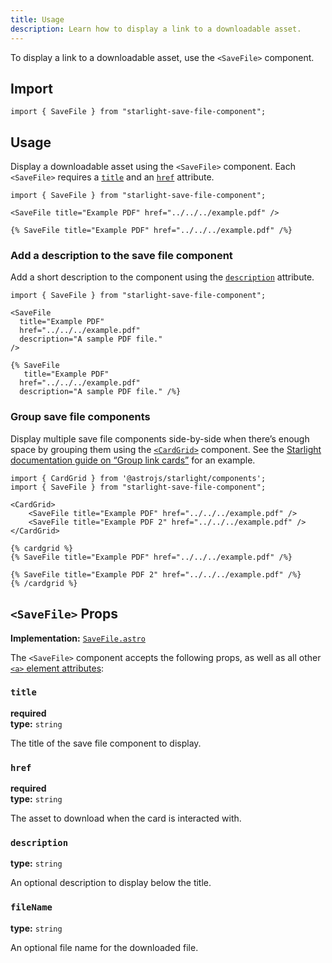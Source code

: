 ```yaml
---
title: Usage
description: Learn how to display a link to a downloadable asset.
---
```



To display a link to a downloadable asset, use the `<SaveFile>` component.

<Preview>

<SaveFile slot="preview" title="Example PDF" href="../../../example.pdf" />

</Preview>

## Import

```tsx
import { SaveFile } from "starlight-save-file-component";
```

## Usage

Display a downloadable asset using the `<SaveFile>` component.
Each `<SaveFile>` requires a [`title`](#title) and an [`href`](#href) attribute.

<Preview>

```mdx
import { SaveFile } from "starlight-save-file-component";

<SaveFile title="Example PDF" href="../../../example.pdf" />
```

<Fragment slot="markdoc">

```markdoc
{% SaveFile title="Example PDF" href="../../../example.pdf" /%}
```

</Fragment>

<SaveFile slot="preview" title="Example PDF" href="../../../example.pdf" />

</Preview>

### Add a description to the save file component

Add a short description to the component using the [`description`](#description) attribute.

<Preview>

```mdx {6}
import { SaveFile } from "starlight-save-file-component";

<SaveFile
  title="Example PDF"
  href="../../../example.pdf"
  description="A sample PDF file."
/>
```

<Fragment slot="markdoc">

```markdoc {4}
{% SaveFile
   title="Example PDF"
  href="../../../example.pdf"
  description="A sample PDF file." /%}
```

</Fragment>

<SaveFile
  slot="preview"
  title="Example PDF"
  href="../../../example.pdf"
  description="A sample PDF file."
/>

</Preview>

### Group save file components

Display multiple save file components side-by-side when there’s enough space by grouping them using the [`<CardGrid>`](https://starlight.astro.build/components/card-grids/) component.
See the [Starlight documentation guide on “Group link cards”](https://starlight.astro.build/components/card-grids/#group-link-cards) for an example.

<Preview>

```mdx {4,7}
import { CardGrid } from '@astrojs/starlight/components';
import { SaveFile } from "starlight-save-file-component";

<CardGrid>
	<SaveFile title="Example PDF" href="../../../example.pdf" />
	<SaveFile title="Example PDF 2" href="../../../example.pdf" />
</CardGrid>
```

<Fragment slot="markdoc">

```markdoc {1,5}
{% cardgrid %}
{% SaveFile title="Example PDF" href="../../../example.pdf" /%}

{% SaveFile title="Example PDF 2" href="../../../example.pdf" /%}
{% /cardgrid %}
```

</Fragment>

<CardGrid slot="preview">
	<SaveFile title="Example PDF" href="../../../example.pdf" />
  <SaveFile title="Example PDF 2" href="../../../example.pdf" />
</CardGrid>

</Preview>

## `<SaveFile>` Props

**Implementation:** [`SaveFile.astro`](https://github.com/trueberryless-org/starlight-save-file-component/blob/main/packages/starlight-save-file-component/components/SaveFile.astro)

The `<SaveFile>` component accepts the following props, as well as all other [`<a>` element attributes](https://developer.mozilla.org/en-US/docs/Web/HTML/Element/a):

### `title`

**required**  
**type:** `string`

The title of the save file component to display.

### `href`

**required**  
**type:** `string`

The asset to download when the card is interacted with.

### `description`

**type:** `string`

An optional description to display below the title.

### `fileName`

**type:** `string`

An optional file name for the downloaded file.

